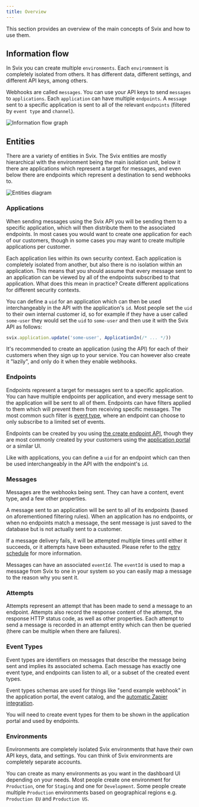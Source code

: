 ```yaml
---
title: Overview
---
```


This section provides an overview of the main concepts of Svix and how to use them.

## Information flow

In Svix you can create multiple `environments`. Each `enviromnment` is completely isolated from others. It has different data, different settings, and different API keys, among others.

Webhooks are called `messages`. You can use your API keys to send `messages` to `applications`. Each `application` can have multiple `endpoints`. A `message` sent to a specific application is sent to all of the relevant `endpoints` (filtered by `event type` and `channel`).

![Information flow graph](img/msg-flow.svg)


## Entities

There are a variety of entities in Svix. The Svix entities are mostly hierarchical with the environment being the main isolation unit, below it there are applications which represent a target for messages, and even below there are endpoints which represent a destination to send webhooks to.

![Entities diagram](img/entity-graph.svg)


### Applications

When sending messages using the Svix API you will be sending them to a specific application, which will then distribute them to the associated endpoints.
In most cases you would want to create one application for each of our customers, though in some cases you may want to create multiple applications per customer.

Each application lies within its own security context. Each application is completely isolated from another, but also there is no isolation within an application. This means that you should assume that every message sent to an application can be viewed by all of the endpoints subscribed to that application. What does this mean in practice? Create different applications for different security contexts.

You can define a `uid` for an application which can then be used interchangeably in the API with the application's `id`. Most people set the `uid` to their own internal customer id, so for example if they have a user called `some-user` they would set the `uid` to `some-user` and then use it with the Svix API as follows:

```javascript
svix.application.update('some-user', ApplicationIn(/* ... */))
```

It's recommended to create an application (using the API) for each of their customers when they sign up to your service. You can however also create it "lazily", and only do it when they enable webhooks.


### Endpoints

Endpoints represent a target for messages sent to a specific application. You can have multiple endpoints per application, and every message sent to the application will be sent to all of them. Endpoints can have filters applied to them which will prevent them from receiving specific messages. The most common such filter is [event type](event-types.mdx), where an endpoint can choose to only subscribe to a limited set of events.

Endpoints can be created by you using [the create endpoint API](https://api.svix.com/docs#operation/create_endpoint_api_v1_app__app_id__endpoint__post), though they are most commonly created by your customers using the [application portal](app-portal.mdx) or a similar UI.

Like with applications, you can define a `uid` for an endpoint which can then be used interchangeably in the API with the endpoint's `id`.


### Messages

Messages are the webhooks being sent. They can have a content, event type, and a few other properties.

A message sent to an application will be sent to all of its endpoints (based on aforementioned filtering rules).
When an application has no endpoints, or when no endpoints match a message, the sent message is just saved to the database but is not actually sent to a customer.

If a message delivery fails, it will be attempted multiple times until either it succeeds, or it attempts have been exhausted. Please refer to the [retry schedule](retries.mdx) for more information.

Messages can have an associated `eventId`. The `eventId` is used to map a message from Svix to one in your system so you can easily map a message to the reason why you sent it.


### Attempts

Attempts represent an attempt that has been made to send a message to an endpoint. Attempts also record the response content of the attempt, the response HTTP status code, as well as other properties. Each attempt to send a message is recorded in an attempt entity which can then be queried (there can be multiple when there are failures).


### Event Types

Event types are identifiers on messages that describe the message being sent and implies its associated schema. Each message has exactly one event type, and endpoints can listen to all, or a subset of the created event types.

Event types schemas are used for things like "send example webhook" in the application portal, the event catalog, and the [automatic Zapier integration](integrations/zapier.mdx).

You will need to create event types for them to be shown in the application portal and used by endpoints.


### Environments

Environments are completely isolated Svix environments that have their own API keys, data, and settings. You can think of Svix environments are completely separate accounts.

You can create as many environments as you want in the dashboard UI depending on your needs. Most people create one environment for `Production`, one for `Staging` and one for `Development`.
Some people create multiple `Production` environments based on geographical regions e.g. `Production EU` and `Production US`.
